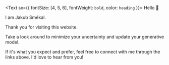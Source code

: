 <Text sx={{ fontSize: [4, 5, 6], fontWeight: `bold`, color: `heading` }}>
  Hello 👋

  I am Jakub Smékal.

  Thank you for visiting this website.
</Text>

Take a look around to minimize your uncertainty and update your generative model. 

If it's what you expect and prefer, feel free to connect with me through the links above. I'd love to hear from you!
